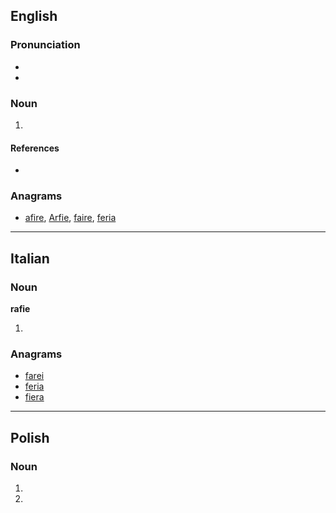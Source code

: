 ==English==

===Pronunciation===
* {{IPA|/rɑːrˈfi/}}
* {{hyphenation|rar|fie}}

===Noun===
{{en-noun}}

# {{context|Geordie|pejorative}} {{alternative spelling of|ralphie}}

====References====
* {{R:Northeast Dialect 2005}}

===Anagrams===
* [[afire#English|afire]], [[Arfie#English|Arfie]], [[faire#English|faire]], [[feria#English|feria]]

----

==Italian==

===Noun===
'''rafie''' {{f}}

# {{plural of|rafia|lang=it}}

===Anagrams===
* [[farei#Italian|farei]]
* [[feria#Italian|feria]]
* [[fiera#Italian|fiera]]

----

==Polish==

===Noun===
{{head|pl|noun form|g=f}}

# {{inflection of|lang=pl|rafa||dat|s}}
# {{inflection of|lang=pl|rafa||loc|s}}